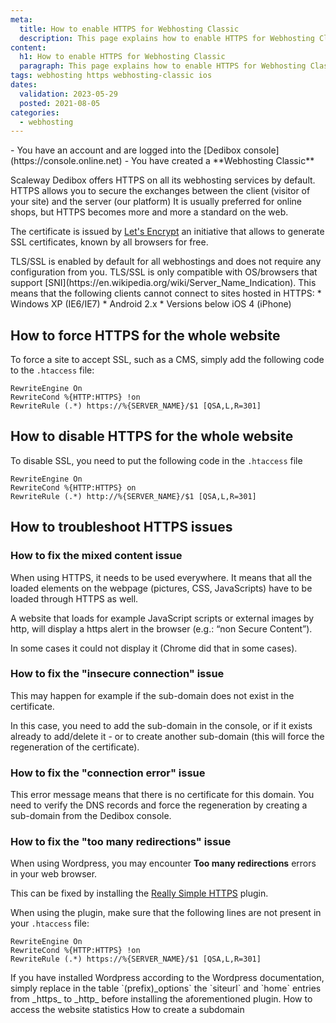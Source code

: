 ```yaml
---
meta:
  title: How to enable HTTPS for Webhosting Classic
  description: This page explains how to enable HTTPS for Webhosting Classic
content:
  h1: How to enable HTTPS for Webhosting Classic
  paragraph: This page explains how to enable HTTPS for Webhosting Classic
tags: webhosting https webhosting-classic ios 
dates:
  validation: 2023-05-29
  posted: 2021-08-05
categories:
  - webhosting
---
```


<Macro id="webhosting-online" />

<Message type="requirement">
  - You have an account and are logged into the [Dedibox console](https://console.online.net)
  - You have created a **Webhosting Classic**
</Message>

Scaleway Dedibox offers HTTPS on all its webhosting services by default. HTTPS allows you to secure the exchanges between the client (visitor of your site) and the server (our platform)
It is usually preferred for online shops, but HTTPS becomes more and more a standard on the web.

The certificate is issued by [Let's Encrypt](https://letsencrypt.org) an initiative that allows to generate SSL certificates, known by all browsers for free.

<Message type="tip">
  TLS/SSL is enabled by default for all webhostings and does not require any configuration from you.
</Message>

<Message type="note">
  TLS/SSL is only compatible with OS/browsers that support [SNI](https://en.wikipedia.org/wiki/Server_Name_Indication). This means that the following clients cannot connect to sites hosted in HTTPS:
  * Windows XP (IE6/IE7)
  * Android 2.x
  * Versions below iOS 4 (iPhone)
</Message>

## How to force HTTPS for the whole website

To force a site to accept SSL, such as a CMS, simply add the following code to the `.htaccess` file:

```
RewriteEngine On
RewriteCond %{HTTP:HTTPS} !on
RewriteRule (.*) https://%{SERVER_NAME}/$1 [QSA,L,R=301]
```

## How to disable HTTPS for the whole website

To disable SSL, you need to put the following code in the `.htaccess` file

```
RewriteEngine On
RewriteCond %{HTTP:HTTPS} on
RewriteRule (.*) http://%{SERVER_NAME}/$1 [QSA,L,R=301]
```

## How to troubleshoot HTTPS issues

### How to fix the mixed content issue

When using HTTPS, it needs to be used everywhere.
It means that all the loaded elements on the webpage (pictures, CSS, JavaScripts) have to be loaded through HTTPS as well.

A website that loads for example JavaScript scripts or external images by http, will display a https alert in the browser (e.g.: “non Secure Content”).

In some cases it could not display it (Chrome did that in some cases).

### How to fix the "insecure connection" issue

<Lightbox src="scaleway_insecure_connection.webp" alt="" />

This may happen for example if the sub-domain does not exist in the certificate.

In this case, you need to add the sub-domain in the console, or if it exists already to add/delete it - or to create another sub-domain (this will force the regeneration of the certificate).

### How to fix the "connection error" issue

<Lightbox src="scaleway_connection_failed.webp" alt="" />

This error message means that there is no certificate for this domain. You need to verify the DNS records and force the regeneration by creating a sub-domain from the Dedibox console.

### How to fix the "too many redirections" issue

When using Wordpress, you may encounter **Too many redirections** errors in your web browser.

This can be fixed by installing the [Really Simple HTTPS](https://wordpress.org/plugins/really-simple-ssl/) plugin.

When using the plugin, make sure that the following lines are not present in your `.htaccess` file:

```
RewriteEngine On
RewriteCond %{HTTP:HTTPS} !on
RewriteRule (.*) https://%{SERVER_NAME}/$1 [QSA,L,R=301]
```

<Message type="tip">
  If you have installed Wordpress according to the Wordpress documentation, simply replace in the table `(prefix)_options` the `siteurl` and `home` entries from _https_ to _http_ before installing the aforementioned plugin.
</Message>


<Navigation title="See Also">
  <PreviousButton to="/dedibox-console/classic-hosting/how-to/access-statistics/">How to access the website statistics</PreviousButton>
  <NextButton to="/dedibox-console/classic-hosting/how-to/create-subdomain/">How to create a subdomain</NextButton>
</Navigation> 
